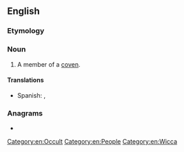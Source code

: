 ==English==

===Etymology===
{{suffix|en|coven|er}}

===Noun===
{{en-noun}}

# A member of a [[coven]].

====Translations====
{{trans-top|coven member}}
{{trans-mid}}
* Spanish: {{t|es|miembro del aquelarre|m}}, {{t+|es|participante|m}}
{{trans-bottom}}

===Anagrams===
* {{anagrams|en|a=ceenorv|Cervone|encover}}

[[Category:en:Occult]]
[[Category:en:People]]
[[Category:en:Wicca]]